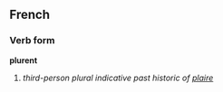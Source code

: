 ==French==
===Verb form===
'''plurent'''

# ''third-person plural indicative past historic of [[plaire]]''
